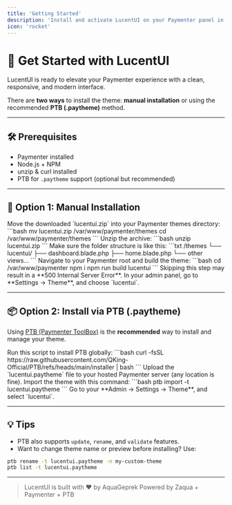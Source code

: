 ```yaml
---
title: 'Getting Started'
description: 'Install and activate LucentUI on your Paymenter panel in minutes.'
icon: 'rocket'
---
```


# 🚀 Get Started with LucentUI

LucentUI is ready to elevate your Paymenter experience with a clean, responsive, and modern interface.

There are **two ways** to install the theme: **manual installation** or using the recommended **PTB (.paytheme)** method.

---

## 🛠 Prerequisites
* Paymenter installed
* Node.js + NPM
* unzip & curl installed
* PTB for `.paytheme` support (optional but recommended)

---

## 🧰 Option 1: Manual Installation

<Steps>
<Step title="Upload the ZIP file">
Move the downloaded `lucentui.zip` into your Paymenter themes directory:
```bash
mv lucentui.zip /var/www/paymenter/themes
cd /var/www/paymenter/themes
```
</Step>

<Step title="Extract the theme">
Unzip the archive:
```bash
unzip lucentui.zip
```
Make sure the folder structure is like this:
```txt
/themes
 └── lucentui/
      ├── dashboard.blade.php
      ├── home.blade.php
      └── other views...
```
</Step>

<Step title="Build the assets (required)">
Navigate to your Paymenter root and build the theme:
```bash
cd /var/www/paymenter
npm i
npm run build lucentui
```
<Warning>Skipping this step may result in a **500 Internal Server Error**.</Warning> 
</Step>

<Step title="Activate LucentUI">
In your admin panel, go to **Settings → Theme**, and choose `lucentui`.
</Step>

</Steps>

---

## 📦 Option 2: Install via PTB (.paytheme)

Using [PTB (Paymenter ToolBox)](https://github.com/QKing-Official/PTB) is the **recommended** way to install and manage your theme.

<Steps>
<Step title="Install PTB CLI">
Run this script to install PTB globally:
```bash
curl -fsSL https://raw.githubusercontent.com/QKing-Official/PTB/refs/heads/main/installer | bash
```
</Step>

<Step title="Move the .paytheme file">
Upload the `lucentui.paytheme` file to your hosted Paymenter server (any location is fine).
</Step>

<Step title="Import using PTB">
Import the theme with this command:
```bash
ptb import -t lucentui.paytheme
```
</Step>

<Step title="Activate LucentUI">
Go to your **Admin → Settings → Theme**, and select `lucentui`.
</Step>
</Steps>

---

## 💡 Tips

* PTB also supports `update`, `rename`, and `validate` features.
* Want to change theme name or preview before installing? Use:
```bash
ptb rename -t lucentui.paytheme -n my-custom-theme
ptb list -t lucentui.paytheme
```
---
> LucentUI is built with ❤️ by AquaGeprek
> Powered by Zaqua + Paymenter + PTB

